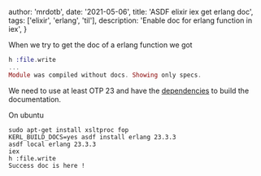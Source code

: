 
  author: 'mrdotb',
  date: '2021-05-06',
  title: 'ASDF elixir iex get erlang doc',
  tags: ['elixir', 'erlang', 'til'],
  description: 'Enable doc for erlang function in iex',
}


When we try to get the doc of a erlang function we got

```elixir
h :file.write
...
Module was compiled without docs. Showing only specs.
```

We need to use at least OTP 23 and have the [dependencies](https://github.com/asdf-vm/asdf-erlang/blob/master/README.md#ubuntu-and-debian) to build the documentation.

On ubuntu

```shell
sudo apt-get install xsltproc fop
KERL_BUILD_DOCS=yes asdf install erlang 23.3.3
asdf local erlang 23.3.3
iex
h :file.write
Success doc is here !
```
